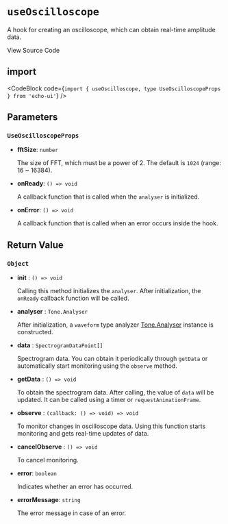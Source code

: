
# `useOscilloscope`

A hook for creating an oscilloscope, which can obtain real-time amplitude data.

<Link
  href="https://github.com/codeacme17/echo-ui/blob/main/packages/hooks/useOscilloscope.ts"
  target="_blank"
  size="sm"
  className="flex items-center"
>
  <Github className="w-4 h-4" />
  <span className="ml-2">View Source Code</span>
</Link>

## import

<CodeBlock code={`import { useOscilloscope, type UseOscilloscopeProps } from 'echo-ui'`} />

## Parameters

### `UseOscilloscopeProps`

- **fftSize**: `number`

  The size of FFT, which must be a power of 2. The default is `1024` (range: 16 ~ 16384).

- **onReady**: `() => void`

  A callback function that is called when the `analyser` is initialized.

- **onError**: `() => void`

  A callback function that is called when an error occurs inside the hook.

## Return Value

### `Object`

- **init** : `() => void`

  Calling this method initializes the `analyser`. After initialization, the `onReady` callback function will be called.

- **analyser** : `Tone.Analyser`

  After initialization, a `waveform` type analyzer [Tone.Analyser](https://tonejs.github.io/docs/14.7.77/Analyser) instance is constructed.

- **data** : `SpectrogramDataPoint[]`

  Spectrogram data. You can obtain it periodically through `getData` or automatically start monitoring using the `observe` method.

- **getData** : `() => void`

  To obtain the spectrogram data. After calling, the value of `data` will be updated. It can be called using a timer or `requestAnimationFrame`.

- **observe** : `(callback: () => void) => void`

  To monitor changes in oscilloscope data. Using this function starts monitoring and gets real-time updates of data.

- **cancelObserve** : `() => void`

  To cancel monitoring.

- **error**: `boolean`

  Indicates whether an error has occurred.

- **errorMessage**: `string`

  The error message in case of an error.
